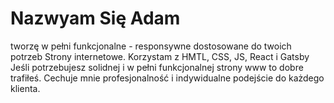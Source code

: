 # Nazwyam Się Adam 
tworzę w pełni funkcjonalne - responsywne dostosowane do twoich potrzeb Strony internetowe.
Korzystam z HMTL, CSS, JS, React i  Gatsby
Jeśli potrzebujesz solidnej i w pełni funkcjonalnej strony www to dobre trafiłeś.
Cechuje mnie profesjonalność i indywidualne podejście do każdego klienta.